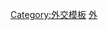 {{noteTA
|G1=地名
}}
{{Navbox
|name  = 駐越南外交代表機構
|title = {{flagicon|Vietnam}} {{Link-en|駐越南外交機構列表|List of diplomatic missions in Vietnam|各國駐越南外交機構}}
|state = {{{state|autocollapse}}}
|listclass = hlist
|image = 
|group1= 河內
|list1 = 
*[[中国驻越南大使馆|中华人民共和国]]
*{{Link-ja|日本駐越南大使館|在ベトナム日本国大使館|日本}}
*{{Link-ko|韓國駐越南大使館|주베트남 대한민국 대사관|韓國}}
*{{Link-en|菲律賓駐越南大使館|Embassy of the Philippines, Hanoi|菲律賓}}
*{{Link-fr|法國駐越南大使館|Ambassade de France au Viêt Nam|法國}}
*{{Link-es|西班牙駐越南大使館|Embajada de España en Vietnam|西班牙}}
*[[瑞典駐越南大使館|瑞典]]
*{{Link-no|挪威駐越南大使館|Norges ambassade i Hanoi|挪威}}
*{{Link-uk|烏克蘭駐越南大使館|Посольство України у В'єтнамі|烏克蘭}}
*{{Link-en|駐越南台北經濟文化辦事處|Taipei Economic and Cultural Office, Hanoi, Vietnam|''中華民國''}}
|group2 = [[駐胡志明市領事機構列表|胡志明市]]
|list2 = 
*[[中國駐胡志明市總領事館|中華人民共和國]]
*[[美國駐胡志明市總領事館|美國]]<s>（[[美国驻南越大使馆|舊使館]]）</s> 
*{{Link-ja|日本駐胡志明市總領事館|在ホーチミン日本国総領事館|日本}}（[[日本駐越南共和國大使館|舊使館]]） 
*{{Link-ko|韓國駐胡志明總領事館|주호찌민 대한민국 총영사관|韓國}}（[[韓國駐越南共和國大使館|舊使館]]） 
*{{Link-en|加拿大駐胡志明市總領事館|Canadian Consulate-General, Ho Chi Minh City|加拿大}}
*{{Link-en|駐胡志明市台北經濟文化辦事處|Taipei Economic and Cultural Office, Ho Chi Minh City|''中華民國''}}（[[中華民國駐越南共和國大使館|舊使館]]） 
|group3 = [[驻岘港领事机构列表|岘港]]
|list3 = 
*[[中国驻岘港总领事馆|中华人民共和国]]
*{{Link-ja|日本常駐峴港辦事處|在ダナン領事事務所|日本}}
*{{Link-ko|韓國駐峴港總領事館|주다낭 대한민국 총영사관|韓國}}
|group4 = 非常驻大使馆
|list4 = 
*[[喀麦隆駐華大使館|喀麦隆]]
*[[吉布提駐日本大使館|吉布提]]
*[[愛沙尼亞駐華大使館|爱沙尼亚]]
*[[几内亚駐華大使館|几内亚]]
*[[葡萄牙駐泰国大使館|葡萄牙]]
*[[斯洛文尼亚駐華大使館|斯洛文尼亚]]
*[[坦桑尼亚駐華大使館|坦桑尼亚]]

 | below = ''斜体''：[[实质大使馆|非正式代表机构]]
}}<noinclude>
{{collapsible option}}
[[Category:駐越南外交代表機構| ]]
[[Category:外交模板]] 
[[Category:越南模板|外]]
 </noinclude>